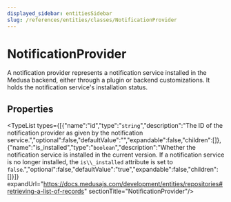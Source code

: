 ```yaml
---
displayed_sidebar: entitiesSidebar
slug: /references/entities/classes/NotificationProvider
---
```



# NotificationProvider

A notification provider represents a notification service installed in the Medusa backend, either through a plugin or backend customizations. It holds the notification service's installation status.

## Properties

<TypeList types={[{"name":"id","type":"`string`","description":"The ID of the notification provider as given by the notification service.","optional":false,"defaultValue":"","expandable":false,"children":[]},{"name":"is_installed","type":"`boolean`","description":"Whether the notification service is installed in the current version. If a notification service is no longer installed, the `is\\_installed` attribute is set to `false`.","optional":false,"defaultValue":"true","expandable":false,"children":[]}]} expandUrl="https://docs.medusajs.com/development/entities/repositories#retrieving-a-list-of-records" sectionTitle="NotificationProvider"/>
